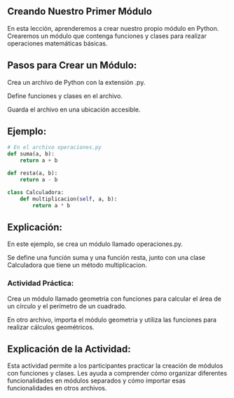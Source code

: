 ## Creando Nuestro Primer Módulo

En esta lección, aprenderemos a crear nuestro propio módulo en Python. Crearemos un módulo que contenga funciones y clases para realizar operaciones matemáticas básicas.

## Pasos para Crear un Módulo:

Crea un archivo de Python con la extensión .py.

Define funciones y clases en el archivo.

Guarda el archivo en una ubicación accesible.

## Ejemplo:

```python
# En el archivo operaciones.py
def suma(a, b):
    return a + b

def resta(a, b):
    return a - b

class Calculadora:
    def multiplicacion(self, a, b):
        return a * b
```
## Explicación:

En este ejemplo, se crea un módulo llamado operaciones.py.

Se define una función suma y una función resta, junto con una clase Calculadora que tiene un método multiplicacion.

:::{.callout-important}
### Actividad Práctica:

Crea un módulo llamado geometria con funciones para calcular el área de un círculo y el perímetro de un cuadrado.

En otro archivo, importa el módulo geometria y utiliza las funciones para realizar cálculos geométricos.
:::

## Explicación de la Actividad:

Esta actividad permite a los participantes practicar la creación de módulos con funciones y clases. Les ayuda a comprender cómo organizar diferentes funcionalidades en módulos separados y cómo importar esas funcionalidades en otros archivos.

